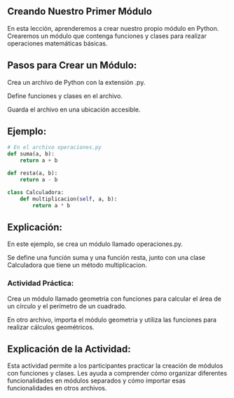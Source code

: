 ## Creando Nuestro Primer Módulo

En esta lección, aprenderemos a crear nuestro propio módulo en Python. Crearemos un módulo que contenga funciones y clases para realizar operaciones matemáticas básicas.

## Pasos para Crear un Módulo:

Crea un archivo de Python con la extensión .py.

Define funciones y clases en el archivo.

Guarda el archivo en una ubicación accesible.

## Ejemplo:

```python
# En el archivo operaciones.py
def suma(a, b):
    return a + b

def resta(a, b):
    return a - b

class Calculadora:
    def multiplicacion(self, a, b):
        return a * b
```
## Explicación:

En este ejemplo, se crea un módulo llamado operaciones.py.

Se define una función suma y una función resta, junto con una clase Calculadora que tiene un método multiplicacion.

:::{.callout-important}
### Actividad Práctica:

Crea un módulo llamado geometria con funciones para calcular el área de un círculo y el perímetro de un cuadrado.

En otro archivo, importa el módulo geometria y utiliza las funciones para realizar cálculos geométricos.
:::

## Explicación de la Actividad:

Esta actividad permite a los participantes practicar la creación de módulos con funciones y clases. Les ayuda a comprender cómo organizar diferentes funcionalidades en módulos separados y cómo importar esas funcionalidades en otros archivos.

